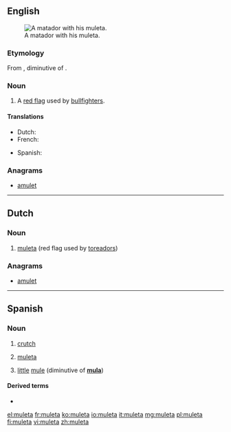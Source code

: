 ==English==
[[File:El cordobes en las Colombinas 2008 en Huelva.JPG|thumb|A matador with his muleta.]]
===Etymology===
From {{etyl|es}} {{term|muleta|lang=es}}, diminutive of {{term|mulo}}.

===Noun===
{{en-noun}}

# {{bullfighting}} A [[red flag]] used by [[bullfighter]]s. 

====Translations====
{{trans-top|(bullfighting) red flag}}
* Dutch: {{t|nl|muleta|m|f}}
* French: {{t|fr|muleta|f}}
{{trans-mid}}
* Spanish: {{t|es|muleta|f}}
{{trans-bottom}}

===Anagrams===
* [[amulet#English|amulet]]

----

==Dutch==
{{wikipedia|lang=nl}}

===Noun===
{{nl-noun|f|g2=m|muleta's}}
# [[#English|muleta]] (red flag used by [[toreador]]s)

===Anagrams===
* [[amulet#Dutch|amulet]]

----

==Spanish==

===Noun===
{{es-noun|f}}

# [[crutch]]
# {{bullfighting|lang=es}} [[muleta#English|muleta]]
# [[little]] [[mule]] (diminutive of '''[[mula#Spanish|mula]]''')

====Derived terms====
* {{l|es|muletilla}}

[[el:muleta]]
[[fr:muleta]]
[[ko:muleta]]
[[io:muleta]]
[[it:muleta]]
[[mg:muleta]]
[[pl:muleta]]
[[fi:muleta]]
[[vi:muleta]]
[[zh:muleta]]
